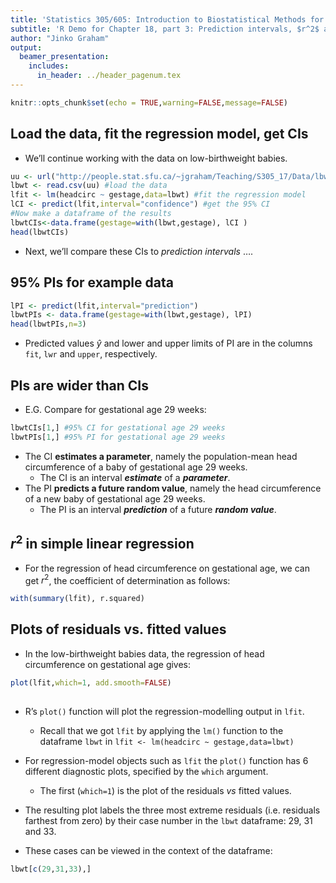 ```yaml
---
title: 'Statistics 305/605: Introduction to Biostatistical Methods for Health Sciences'
subtitle: 'R Demo for Chapter 18, part 3: Prediction intervals, $r^2$ and Residual Plots'
author: "Jinko Graham"
output: 
  beamer_presentation:
    includes:
      in_header: ../header_pagenum.tex
---
```


```r
knitr::opts_chunk$set(echo = TRUE,warning=FALSE,message=FALSE)
```

## Load the data, fit the regression model, get CIs

* We'll continue working with the data on low-birthweight babies.

\scriptsize

```r
uu <- url("http://people.stat.sfu.ca/~jgraham/Teaching/S305_17/Data/lbwt.csv")
lbwt <- read.csv(uu) #load the data
lfit <- lm(headcirc ~ gestage,data=lbwt) #fit the regression model
lCI <- predict(lfit,interval="confidence") #get the 95% CI
#Now make a dataframe of the results
lbwtCIs<-data.frame(gestage=with(lbwt,gestage), lCI )
head(lbwtCIs)
```

\normalsize

* Next, we'll compare these CIs to _prediction intervals_ $\ldots$.


## 95% PIs for example data

\scriptsize

```r
lPI <- predict(lfit,interval="prediction")
lbwtPIs <- data.frame(gestage=with(lbwt,gestage), lPI) 
head(lbwtPIs,n=3)
```

\normalsize

* Predicted values $\hat{y}$ and
lower and upper limits of PI are in
the columns `fit`, `lwr` and `upper`, respectively.

## PIs are wider than CIs

* E.G. Compare 
for gestational age 29 weeks:

\scriptsize
```r
lbwtCIs[1,] #95% CI for gestational age 29 weeks
lbwtPIs[1,] #95% PI for gestational age 29 weeks
```

\normalsize

* The CI **estimates a parameter**, namely the population-mean head circumference of a baby of gestational age 29 weeks. 
    + The CI is an interval ***estimate*** of a ***parameter***.

* The PI **predicts a future random value**, namely the head circumference of a new baby of gestational age 29 weeks. 
    + The PI is an interval ***prediction*** of a future ***random value***.


## $r^2$ in simple linear regression

* For the regression of head circumference on 
gestational age, we can
get $r^2$, the coefficient of determination as follows:


\scriptsize
```r
with(summary(lfit), r.squared)
```




## Plots of residuals vs. fitted values

* In the low-birthweight babies data, the regression of
head circumference on gestational age gives:

\scriptsize

```r
plot(lfit,which=1, add.smooth=FALSE)
```

\normalsize

## 

* R's `plot()` function will plot the regression-modelling 
output in `lfit`. 
   + Recall that we got `lfit` by applying the `lm()`
   function to the dataframe `lbwt` in
   \footnotesize 
   `lfit <- lm(headcirc ~ gestage,data=lbwt)`
   \normalsize
   
* For regression-model objects such as `lfit`
the `plot()` function has 6
different diagnostic plots, specified by the
`which` argument.
    + The first (`which=1`) is the plot of the residuals _vs_ fitted values.
* The resulting plot labels the three most extreme 
residuals (i.e. residuals farthest from zero) by their case number in the `lbwt` dataframe: 29, 31 and 33.

* These cases can be viewed in the context of the dataframe:

\scriptsize
```r
lbwt[c(29,31,33),]
```

